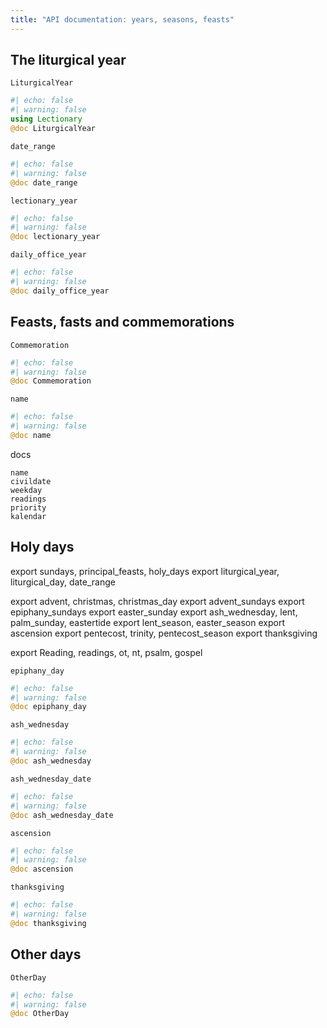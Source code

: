 ```yaml
---
title: "API documentation: years, seasons, feasts"
---
```



## The liturgical year

`LiturgicalYear` 

:::{.callout-note appearance="minimal"}
```julia
#| echo: false
#| warning: false
using Lectionary
@doc LiturgicalYear
```
:::


`date_range`

:::{.callout-note appearance="minimal"}
```julia
#| echo: false
#| warning: false
@doc date_range
```
:::

`lectionary_year`

:::{.callout-note appearance="minimal"}
```julia
#| echo: false
#| warning: false
@doc lectionary_year
```
:::



`daily_office_year`

:::{.callout-note appearance="minimal"}
```julia
#| echo: false
#| warning: false
@doc daily_office_year
```
:::



## Feasts, fasts and commemorations


`Commemoration`

:::{.callout-note appearance="minimal"}
```julia
#| echo: false
#| warning: false
@doc Commemoration
```
:::

`name`

:::{.callout-note appearance="minimal"}
```julia
#| echo: false
#| warning: false
@doc name
```
:::

docs
```
name
civildate
weekday
readings
priority
kalendar
```


## Holy days



export sundays, principal_feasts, holy_days
export liturgical_year, liturgical_day, date_range

export advent, christmas, christmas_day
export advent_sundays
export epiphany_sundays
export easter_sunday
export ash_wednesday, lent, palm_sunday, eastertide
export lent_season, easter_season
export ascension
export pentecost, trinity, pentecost_season
export thanksgiving

export Reading, readings, ot, nt, psalm, gospel


`epiphany_day`


:::{.callout-note appearance="minimal"}
```julia
#| echo: false
#| warning: false
@doc epiphany_day
```
:::

`ash_wednesday`

:::{.callout-note appearance="minimal"}
```julia
#| echo: false
#| warning: false
@doc ash_wednesday
```
:::


`ash_wednesday_date`

:::{.callout-note appearance="minimal"}
```julia
#| echo: false
#| warning: false
@doc ash_wednesday_date
```
:::

`ascension`


:::{.callout-note appearance="minimal"}
```julia
#| echo: false
#| warning: false
@doc ascension
```
:::

`thanksgiving`

:::{.callout-note appearance="minimal"}
```julia
#| echo: false
#| warning: false
@doc thanksgiving
```
:::

## Other days

`OtherDay`

:::{.callout-note appearance="minimal"}
```julia
#| echo: false
#| warning: false
@doc OtherDay
```
:::
